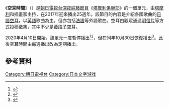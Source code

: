《'''空耳時間'''》（{{lang-ja|空耳アワー，そらみみアワー}}）是[[朝日電視台|朝日電視台]][[深夜節目|深夜]][[綜藝節目|綜藝節目]]《[[塔摩利俱樂部|塔摩利俱樂部]]》的一個單元，由[[塔摩利|塔摩利]]和插畫家{{link-ja|安齋肇|安斎肇}}主持，在2017年迎來播出25週年。該節目的內容是介紹各國歌曲的[[日語|日語]][[空耳|空耳]]，以[[英語|英語]]歌曲為主，但亦包括[[法語|法語]]等外語歌曲。空耳由觀眾通過[[明信片|明信片]]等方式投稿徵集，其中不少是[[黃段子|黃段子]]空耳。

2020年4月10日開始，該單元一度暫停播出<ref>{{Cite news|date=2019-11-11|url=https://www.chunichi.co.jp/chuspo/article/entertainment/news/CK2020041102100008.html|title=タモリ倶楽部「空耳アワー」が一時休止　新型コロナウイルスの感染拡大が影響？|newspaper=中日スポーツ|accessdate=2020-04-11|archive-date=2020-04-27|archive-url=https://web.archive.org/web/20200427165110/https://www.chunichi.co.jp/chuspo/article/entertainment/news/CK2020041102100008.html|dead-url=no}}</ref><ref>{{Cite web|title=タモリ倶楽部の空耳アワー休止、新コーナー立ち上げ - 芸能 : 日刊スポーツ|url=https://www.nikkansports.com/entertainment/news/202004110000217.html|website=nikkansports.com|accessdate=2020-04-11|language=ja|publisher=日刊スポーツ新聞社|date=2020年4月11日|archive-date=2021-04-23|archive-url=https://web.archive.org/web/20210423215839/https://www.nikkansports.com/entertainment/news/202004110000217.html|dead-url=no}}</ref>，但在同年10月30日恢復播出<ref>{{Cite web|title=『タモリ倶楽部』空耳アワーが半年ぶりに復活、松たか子と星野源出演|url=https://www.barks.jp/news/?id=1000191082|website=barks.jp|accessdate=2020-10-23|language=ja|publisher=BARKS|date=2020年10月23日|archive-date=2020-11-27|archive-url=https://web.archive.org/web/20201127171308/https://www.barks.jp/news/?id=1000191082|dead-url=no}}</ref>。此後空耳時間由每週播出改為定期播出。

== 參考資料 ==
{{Reflist}}

[[Category:朝日電視台|Category:朝日電視台]]
[[Category:日本文字游戏|Category:日本文字游戏]]
